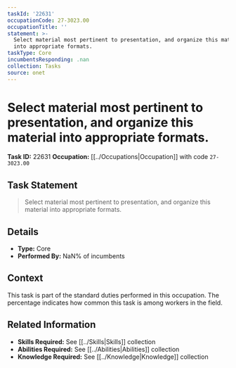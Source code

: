 ```yaml
---
taskId: '22631'
occupationCode: 27-3023.00
occupationTitle: ''
statement: >-
  Select material most pertinent to presentation, and organize this material
  into appropriate formats.
taskType: Core
incumbentsResponding: .nan
collection: Tasks
source: onet
---
```

# Select material most pertinent to presentation, and organize this material into appropriate formats.

**Task ID:** 22631
**Occupation:** [[../Occupations|Occupation]] with code `27-3023.00`

## Task Statement

> Select material most pertinent to presentation, and organize this material into appropriate formats.

## Details

- **Type:** Core
- **Performed By:** NaN% of incumbents

## Context

This task is part of the standard duties performed in this occupation. The percentage indicates how common this task is among workers in the field.

## Related Information

- **Skills Required:** See [[../Skills|Skills]] collection
- **Abilities Required:** See [[../Abilities|Abilities]] collection
- **Knowledge Required:** See [[../Knowledge|Knowledge]] collection
